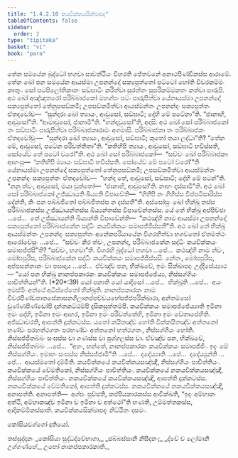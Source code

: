 ```yaml
---
title: "1.4.2.10 කයවික්කයසික්ඛාපද"
tableOfContents: false
sidebar:
  order: 2
type: "tipitaka"
basket: "vi"
book: "para"
---
```



<DynamicBreadcrumb />

<Division number="593" book="para">

<Paragraph number="2238" book="para">
තේන සමයේන බුද්ධෝ භගවා සාවත්ථියං විහරති ජේතවනේ අනාථපිණ්ඩිකස්ස ආරාමේ. තේන ඛෝ පන සමයේන ආයස්මා උපනන්දෝ සක්‍යපුත්තෝ පට්ටෝ හෝති චීවරකම්මං කාතුං. සෝ පටපිලෝතිකානං සඞ්ඝාටිං කරිත්වා සුරත්තං සුපරිකම්මකතං කත්වා පාරුපි. අථ ඛෝ අඤ්ඤතරෝ පරිබ්බාජකෝ මහග්ඝං පටං පාරුපිත්වා යේනායස්මා උපනන්දෝ සක්‍යපුත්තෝ තේනුපසඞ්කමි; උපසඞ්කමිත්වා ආයස්මන්තං උපනන්දං සක්‍යපුත්තං ඒතදවෝච—  “සුන්දරා ඛෝ ත්‍යායං, ආවුසෝ, සඞ්ඝාටි; දේහි මේ පටේනා”ති. “ජානාහි, ආවුසෝ”ති. “ආමාවුසෝ, ජානාමී”ති. “හන්දාවුසෝ”ති, අදාසි. අථ ඛෝ සෝ පරිබ්බාජකෝ තං සඞ්ඝාටිං පාරුපිත්වා පරිබ්බාජකාරාමං අගමාසි. පරිබ්බාජකා තං පරිබ්බාජකං ඒතදවෝචුං—  “සුන්දරා ඛෝ ත්‍යායං, ආවුසෝ, සඞ්ඝාටි; කුතෝ තයා ලද්ධා”ති? “තේන මේ, ආවුසෝ, පටේන පරිවත්තිතා”ති. “කතිහිපි ත්‍යායං, ආවුසෝ, සඞ්ඝාටි භවිස්සති, සෝයේව තේ පටෝ වරෝ”ති.
</Paragraph>

<Paragraph number="2239" book="para">
අථ ඛෝ සෝ පරිබ්බාජකෝ—  “සච්චං ඛෝ පරිබ්බාජකා ආහංසු—  ‘කතිහිපි ම්‍යායං සඞ්ඝාටි භවිස්සති. සෝයේව මේ පටෝ වරෝ’”ති යේනායස්මා උපනන්දෝ සක්‍යපුත්තෝ තේනුපසඞ්කමි; උපසඞ්කමිත්වා ආයස්මන්තං උපනන්දං සක්‍යපුත්තං ඒතදවෝච—  “හන්ද තේ, ආවුසෝ, සඞ්ඝාටි; දේහි මේ පටන්”ති. “නනු ත්වං, ආවුසෝ, මයා වුත්තෝ—  ‘ජානාහි, ආවුසෝ’ති. නාහං දස්සාමී”ති. අථ ඛෝ සෝ පරිබ්බාජකෝ උජ්ඣායති ඛිය්‍යති විපාචේති—  “ගිහීපි නං ගිහිස්ස විප්පටිසාරිස්ස දේන්ති, කිං පන පබ්බජිතෝ පබ්බජිතස්ස න දස්සතී”ති.
</Paragraph>

<Paragraph number="2240" book="para">
අස්සෝසුං ඛෝ භික්ඛූ තස්ස පරිබ්බාජකස්ස උජ්ඣායන්තස්ස ඛිය්‍යන්තස්ස විපාචේන්තස්ස. යේ තේ භික්ඛූ අප්පිච්ඡා …පේ…  තේ උජ්ඣායන්ති ඛිය්‍යන්ති විපාචේන්ති—  “කථඤ්හි නාම ආයස්මා උපනන්දෝ සක්‍යපුත්තෝ පරිබ්බාජකේන සද්ධිං කයවික්කයං සමාපජ්ජිස්සතී”ති.
</Paragraph>

<Paragraph number="2241" book="para">
අථ ඛෝ තේ භික්ඛූ ආයස්මන්තං උපනන්දං සක්‍යපුත්තං අනේකපරියායේන විගරහිත්වා භගවතෝ ඒතමත්ථං ආරෝචේසුං …පේ…  “සච්චං කිර ත්වං, උපනන්ද, පරිබ්බාජකේන සද්ධිං කයවික්කයං සමාපජ්ජසී”ති? “සච්චං, භගවා”ති. විගරහි බුද්ධෝ භගවා …පේ…  කථඤ්හි නාම ත්වං, මෝඝපුරිස, පරිබ්බාජකේන සද්ධිං කයවික්කයං සමාපජ්ජිස්සසි. නේතං, මෝඝපුරිස, අප්පසන්නානං වා පසාදාය …පේ…  ඒවඤ්ච පන, භික්ඛවේ, ඉමං සික්ඛාපදං උද්දිසේය්‍යාථ—
</Paragraph>

</Division>
<Division number="594" book="para">

<Paragraph number="2242" book="para">
<Emphasis>“යෝ පන භික්ඛු නානප්පකාරකං කයවික්කයං සමාපජ්ජේය්‍ය, නිස්සග්ගියං පාචිත්තියන්”</Emphasis>ති. (*20*:<Emphasis>39</Emphasis>)
</Paragraph>

</Division>
<Division number="595" book="para">

<Paragraph number="2243" book="para">
<Emphasis>යෝ පනා</Emphasis>ති යෝ යාදිසෝ …පේ…  <Emphasis>භික්ඛූ</Emphasis>ති …පේ…  අයං ඉමස්මිං අත්ථේ අධිප්පේතෝ භික්ඛූති.
</Paragraph>

<Paragraph number="2244" book="para">
<Emphasis>නානප්පකාරකං</Emphasis> නාම චීවරපිණ්ඩපාතසේනාසනගිලානප්පච්චයභේසජ්ජපරික්ඛාරා, අන්තමසෝ චුණ්ණපිණ්ඩෝපි දන්තකට්ඨම්පි දසිකසුත්තම්පි.
</Paragraph>

<Paragraph number="2245" book="para">
<Emphasis>කයවික්කයං සමාපජ්ජේය්‍යා</Emphasis>ති ඉමිනා ඉමං දේහි, ඉමිනා ඉමං ආහර, ඉමිනා ඉමං පරිවත්තේහි, ඉමිනා ඉමං චේතාපේහීති. අජ්ඣාචරති, ආපත්ති දුක්කටස්ස. යතෝ කයිතඤ්ච හෝති වික්කයිතඤ්ච අත්තනෝ භණ්ඩං පරහත්ථගතං පරභණ්ඩං අත්තනෝ හත්ථගතං, නිස්සග්ගියං හෝති. නිස්සජ්ජිතබ්බං සංඝස්ස වා ගණස්ස වා පුග්ගලස්ස වා. ඒවඤ්ච පන, භික්ඛවේ, නිස්සජ්ජිතබ්බං …පේ…  “අහං, භන්තේ, නානප්පකාරකං කයවික්කයං සමාපජ්ජිං. ඉදං මේ නිස්සග්ගියං. ඉමාහං සංඝස්ස නිස්සජ්ජාමී”ති …පේ…  දදේය්‍යාති …පේ…  දදේය්‍යුන්ති …පේ…  ආයස්මතෝ දම්මීති.
</Paragraph>

</Division>
<Division number="596" book="para">

<Paragraph number="2246" book="para">
කයවික්කයේ කයවික්කයසඤ්ඤී, නිස්සග්ගියං පාචිත්තියං. කයවික්කයේ වේමතිකෝ, නිස්සග්ගියං පාචිත්තියං. කයවික්කයේ නකයවික්කයසඤ්ඤී, නිස්සග්ගියං පාචිත්තියං.
</Paragraph>

<Paragraph number="2247" book="para">
නකයවික්කයේ කයවික්කයසඤ්ඤී, ආපත්ති දුක්කටස්ස. නකයවික්කයේ වේමතිකෝ, ආපත්ති දුක්කටස්ස. නකයවික්කයේ නකයවික්කයසඤ්ඤී, අනාපත්ති.
</Paragraph>

</Division>
<Division number="597" book="para">

<Paragraph number="2248" book="para">
අනාපත්ති—  අග්ඝං පුච්ඡති, කප්පියකාරකස්ස ආචික්ඛති, “ඉදං අම්හාකං අත්ථි, අම්හාකඤ්ච ඉමිනා ච ඉමිනා ච අත්ථෝ”ති භණති, උම්මත්තකස්ස, ආදිකම්මිකස්සාති.

</Paragraph>
</Division>

<Paragraph number="2249" type="center" book="para">
කයවික්කයසික්ඛාපදං නිට්ඨිතං දසමං.

  
කෝසියවග්ගෝ දුතියෝ.



</Paragraph>

<Paragraph number="2250" type="center" book="para">
තස්සුද්දානං


</Paragraph>

<Paragraph number="2251" type="verses" book="para">
_කෝසියා සුද්ධද්වේභාගා,_  
_ඡබ්බස්සානි නිසීදනං;_  
_ද්වේ ච ලෝමානි උග්ගණ්හේ,_  
උභෝ නානප්පකාරකාති._
</Paragraph>